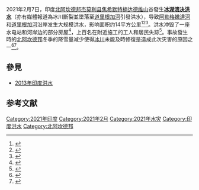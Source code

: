 {{Infobox flood
| image location      = India UK.svg
| image name          = 北阿坎德邦在印度的位置
| name                = 2021北阿坎德邦冰川洪水
| duration            = 2021年2月7日
| cause               = 未定
| total damages (USD) = 尚未估算
| total fatalities    = 32人死亡, 197人失蹤<ref name=32人/>
| areas affected      = [[印度|印度]][[北阿坎德邦|北阿坎德邦]]
}}
2021年2月7日，印度[[北阿坎德邦|北阿坎德邦]][[杰莫利县|杰莫利县]][[焦希默特|焦希默特]][[楠达德维山|楠达德维山]]谷發生[[冰湖溃决洪水|'''冰湖溃决洪水''']]（亦有媒體報道為冰川斷裂並墜落至[[道里根加河|道里根加河]]引發洪水），导致[[阿勒格嫩達河|阿勒格嫩達河]]和[[道里根加河_(西)|道里根加河]]沿岸发生大规模洪水，影响面积约14平方公里<ref name=32人>{{cite news |title=印度北部冰川断裂致死人数升至32人 |url=https://news.sina.com.cn/w/2021-02-10/doc-ikftssap5091033.shtml |accessdate=2021-02-10 |archive-date=2021-03-17 |archive-url=https://web.archive.org/web/20210317013818/https://news.sina.com.cn/w/2021-02-10/doc-ikftssap5091033.shtml |dead-url=no }}</ref><ref>{{Cite web|title=Uttarakhand news live: Glacier bursts in Uttarakhand's Chamoli district|url=https://timesofindia.indiatimes.com/india/breaking-news-live-updates-07-02-2021/liveblog/80730052.cms|accessdate=2021-02-07|work=The Times of India|language=en|archive-date=2021-02-07|archive-url=https://web.archive.org/web/20210207073419/https://timesofindia.indiatimes.com/india/breaking-news-live-updates-07-02-2021/liveblog/80730052.cms|dead-url=no}}</ref><ref>{{Cite web|title=Glacier bursts in Uttarakhand's Chamoli district, causing flash flood in Dhauliganga: Highlights - Times of India|url=https://timesofindia.indiatimes.com/india/uttarakhand-glacier-burst-in-chamoli-damages-hydropower-plant-rescue-operations-underway/articleshow/80732809.cms|accessdate=2021-02-07|work=The Times of India|language=en|archive-date=2021-02-07|archive-url=https://web.archive.org/web/20210207073327/https://timesofindia.indiatimes.com/india/uttarakhand-glacier-burst-in-chamoli-damages-hydropower-plant-rescue-operations-underway/articleshow/80732809.cms|dead-url=no}}</ref>。洪水冲毁了一座水电站和河岸边的部分房屋<ref>{{Cite web|title=印度北部冰川断裂致上百人失踪|url=http://www.xinhuanet.com/2021-02/07/c_1127077129.htm|accessdate=|author=|date=|format=|publisher=|language=|archive-date=2021-03-16|archive-url=https://web.archive.org/web/20210316125130/http://www.xinhuanet.com/2021-02/07/c_1127077129.htm|dead-url=no}}</ref>，上百名在附近施工的工人和居民失踪<ref>{{Cite web|title=Uttarakhand glacier burst: Over 100 missing, power plant damaged in Chamoli|url=https://scroll.in/latest/986187/uttarakhand-glacier-burst-over-100-missing-power-plant-damaged-in-chamoli|accessdate=2021-02-07|author=Staff|first=Scroll|work=Scroll.in|language=en-US|archive-date=2021-02-09|archive-url=https://web.archive.org/web/20210209113300/https://scroll.in/latest/986187/uttarakhand-glacier-burst-over-100-missing-power-plant-damaged-in-chamoli|dead-url=no}}</ref>。事故發生時的[[北阿坎德邦|北阿坎德邦]]冬季的降雪量减少使得[[冰川|冰川]]未能及時修復是造成此次灾害的原因之一<ref>{{Cite web|title=Glacier breaks in Chamoli, experts blame low snowfall|url=https://www.downtoearth.org.in/news/natural-disasters/glacier-breaks-in-chamoli-experts-blame-low-snowfall-75417|access-date=2021-02-07|website=www.downtoearth.org.in|language=en|archive-date=2021-02-09|archive-url=https://web.archive.org/web/20210209113301/https://www.downtoearth.org.in/news/natural-disasters/glacier-breaks-in-chamoli-experts-blame-low-snowfall-75417|dead-url=no}}</ref><ref>{{Cite news|date=2021-02-07|title=India floods: Scores missing after glacier smashes Uttarakhand dam|language=en-GB|work=BBC News|url=https://www.bbc.com/news/world-asia-india-55969669|access-date=2021-02-07|archive-date=2021-02-07|archive-url=https://web.archive.org/web/20210207100607/https://www.bbc.com/news/world-asia-india-55969669|dead-url=no}}</ref>。

==參見==
*[[2013年印度洪水|2013年印度洪水]]

== 参考文献 ==
{{Reflist}}

[[Category:2021年印度|Category:2021年印度]]
[[Category:2021年2月|Category:2021年2月]]
[[Category:2021年水灾|Category:2021年水灾]]
[[Category:印度洪水|Category:印度洪水]]
[[Category:北阿坎德邦|Category:北阿坎德邦]]